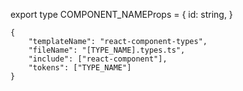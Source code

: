 export type COMPONENT_NAMEProps = {
    id: string,
}

```mochi
{
    "templateName": "react-component-types",
    "fileName": "[TYPE_NAME].types.ts",
    "include": ["react-component"],
    "tokens": ["TYPE_NAME"]
}
```
